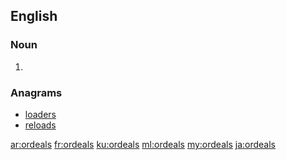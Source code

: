 ==English==

===Noun===
{{head|en|plural}}

# {{plural of|ordeal|lang=en}}

===Anagrams===
* [[loaders#English|loaders]]
* [[reloads#English|reloads]]

[[ar:ordeals]]
[[fr:ordeals]]
[[ku:ordeals]]
[[ml:ordeals]]
[[my:ordeals]]
[[ja:ordeals]]